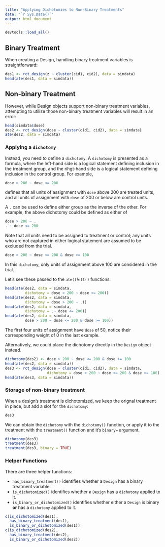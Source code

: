 ```yaml
---
title: "Applying Dichotomies to Non-Binary Treatments"
date: "`r Sys.Date()`"
output: html_document
---
```


```r
devtools::load_all()
```

## Binary Treatment

When creating a Design, handling binary treatment variables is straightforward:

```r
des1 <- rct_design(z ~ cluster(cid1, cid2), data = simdata)
head(ate(des1, data = simdata))
```

## Non-binary Treatment

However, while Design objects support non-binary treatment variables, attempting
to utilize those non-binary treatment variables will result in an error:

```r
head(simdata$dose)
des2 <- rct_design(dose ~ cluster(cid1, cid2), data = simdata)
ate(des2, data = simdata)
```

### Applying a `dichotomy`

Instead, you need to define a `dichotomy`. A `dichotomy` is presented as a
formula, where the left-hand side is a logical statement defining inclusion in
the treatment group, and the rihgt-hand side is a logical statement defining
inclusion in the control group. For example,

```r
dose > 200 ~ dose <= 200
```

defines that all units of assignment with `dose` above 200 are treated units,
and all units of assignment with `dose` of 200 or below are control units.

A `.` can be used to define either group as the inverse of the other. For
example, the above dichotomy could be defined as either of

```r
dose > 200 ~ .
. ~ dose <= 200
```

Note that all units need to be assigned to treatment or control; any units who
are not captured in either logical statement are assumed to be excluded from the
trial.

```r
dose > 200 ~ dose <= 200 & dose >= 100
```

In this `dichotomy`, only units of assignment above 100 are considered in the
trial.

Let's see these passed to the `ate()`/`ett()` functions:

```r
head(ate(des2, data = simdata,
         dichotomy = dose > 200 ~ dose <= 200))
head(ate(des2, data = simdata,
         dichotomy = dose > 200 ~ .))
head(ate(des2, data = simdata,
         dichotomy = .~ dose <= 200))
head(ate(des2, data = simdata,
         dose > 200 ~ dose <= 200 & dose >= 100))
```

The first four units of assignment have `dose` of 50, notice their corresponding
weight of 0 in the last example.

Alternatively, we could place the dichotomy directly in the `Design` object
instead.

```r
dichotomy(des2) <- dose > 200 ~ dose <= 200 & dose >= 100
head(ate(des2, data = simdata))
des3 <- rct_design(dose ~ cluster(cid1, cid2), data = simdata,
                   dichotomy = dose > 200 ~ dose <= 200 & dose >= 100)
head(ate(des3, data = simdata))
```
### Storage of non-binary treatment

When a design's treatment is dichotomized, we keep the orignal treatment in
place, but add a slot for the `dichotomy`:

```r
des3
```

We can obtain the `dichotomy` with the `dichotomy()` function, or apply it to
the treatment with the `treatment()` function and it's `binary=` argument.

```r
dichotomy(des3)
treatment(des3)
treatment(des3, binary = TRUE)
```

### Helper Functions

There are three helper functions:

- `has_binary_treatment()` identifies whether a `Design` has a binary treatment
  variable.
- `is_dichotomized()` identifies whether a `Design` has a `dichotomy`
  applied to it.
- `is_binary_or_dichotomized()` identifies whether either a `Design` is binary
  **or** has a `dichotomy` applied to it.

```r
c(is_dichotomized(des1),
  has_binary_treatment(des1),
  is_binary_or_dichotomized(des1))
c(is_dichotomized(des2),
  has_binary_treatment(des2),
  is_binary_or_dichotomized(des2))
```
